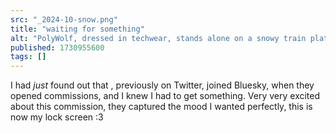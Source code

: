 ```yaml
---
src: "_2024-10-snow.png"
title: "waiting for something"
alt: "PolyWolf, dressed in techwear, stands alone on a snowy train platform under a single orange sodium lamp, holding a large case."
published: 1730955600
tags: []
---
```


I had <em>just</em> found out that <BskyLink handle="dangatu.bsky.social" />, previously <TwitterLink username="daanboii" /> on Twitter, joined Bluesky, when they opened commissions, and I knew I had to get something. Very very excited about this commission, they captured the mood I wanted perfectly, this is now my lock screen :3
